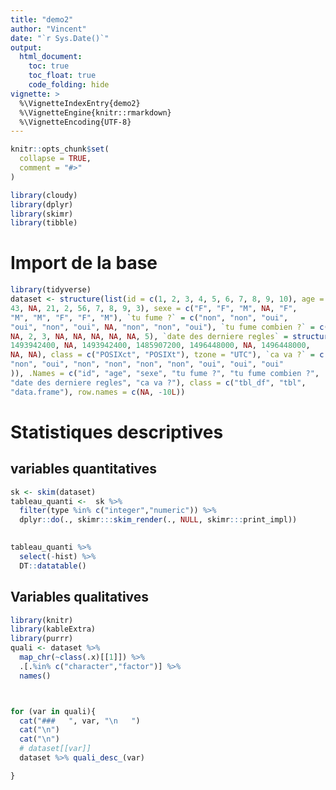 ```yaml
---
title: "demo2"
author: "Vincent"
date: "`r Sys.Date()`"
output:
  html_document:
    toc: true
    toc_float: true
    code_folding: hide
vignette: >
  %\VignetteIndexEntry{demo2}
  %\VignetteEngine{knitr::rmarkdown}
  %\VignetteEncoding{UTF-8}
---
```


```r
knitr::opts_chunk$set(
  collapse = TRUE,
  comment = "#>"
)
```


```r
library(cloudy)
library(dplyr)
library(skimr)
library(tibble)
```

# Import de la base
```r
library(tidyverse)
dataset <- structure(list(id = c(1, 2, 3, 4, 5, 6, 7, 8, 9, 10), age = c(12, 
43, NA, 21, 2, 56, 7, 8, 9, 3), sexe = c("F", "F", "M", NA, "F", 
"M", "M", "F", "F", "M"), `tu fume ?` = c("non", "non", "oui", 
"oui", "non", "oui", NA, "non", "non", "oui"), `tu fume combien ?` = c(NA, 
NA, 2, 3, NA, NA, NA, NA, NA, 5), `date des derniere regles` = structure(c(1496361600, 
1493942400, NA, 1493942400, 1485907200, 1496448000, NA, 1496448000, 
NA, NA), class = c("POSIXct", "POSIXt"), tzone = "UTC"), `ca va ?` = c("oui", 
"non", "oui", "non", "non", "non", "non", "oui", "oui", "oui"
)), .Names = c("id", "age", "sexe", "tu fume ?", "tu fume combien ?", 
"date des derniere regles", "ca va ?"), class = c("tbl_df", "tbl", 
"data.frame"), row.names = c(NA, -10L))


```



# Statistiques descriptives

## variables quantitatives
```r
sk <- skim(dataset)
tableau_quanti <-  sk %>% 
  filter(type %in% c("integer","numeric")) %>%
  dplyr::do(., skimr:::skim_render(., NULL, skimr:::print_impl)) 
 
```

```r
tableau_quanti %>% 
  select(-hist) %>% 
  DT::datatable()

```


## Variables qualitatives

```r
library(knitr)
library(kableExtra)
library(purrr)
quali <- dataset %>% 
  map_chr(~class(.x)[[1]]) %>% 
  .[.%in% c("character","factor")] %>% 
  names()



for (var in quali){
  cat("###   ", var, "\n   ") 
  cat("\n")
  cat("\n")
  # dataset[[var]]
  dataset %>% quali_desc_(var)

}
  
```


